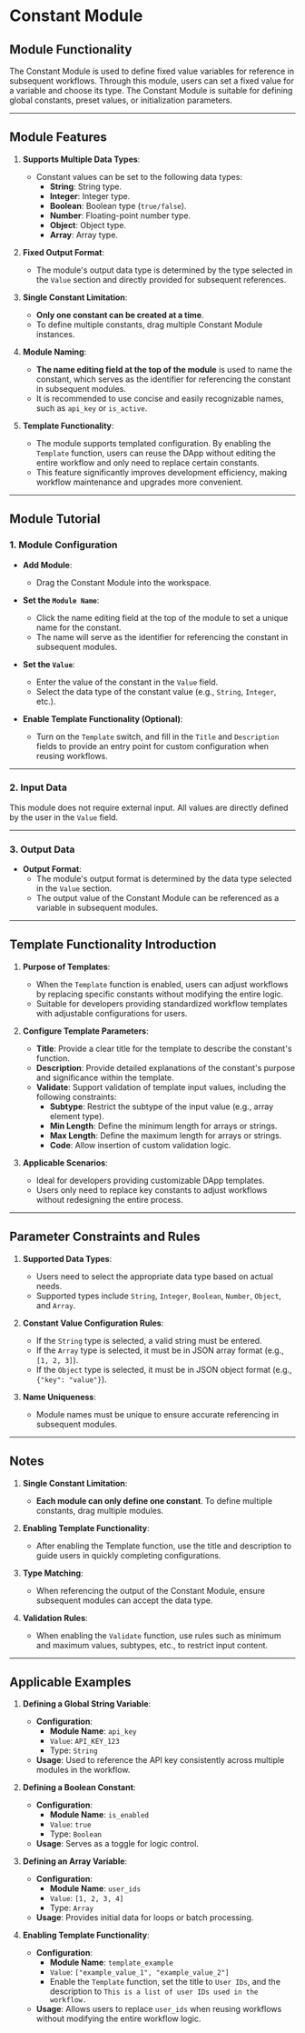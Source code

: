 
# Constant Module

## Module Functionality

The Constant Module is used to define fixed value variables for reference in subsequent workflows. Through this module, users can set a fixed value for a variable and choose its type. The Constant Module is suitable for defining global constants, preset values, or initialization parameters.

---

## Module Features

1. **Supports Multiple Data Types**:
   - Constant values can be set to the following data types:
     - **String**: String type.
     - **Integer**: Integer type.
     - **Boolean**: Boolean type (`true/false`).
     - **Number**: Floating-point number type.
     - **Object**: Object type.
     - **Array**: Array type.

2. **Fixed Output Format**:
   - The module's output data type is determined by the type selected in the `Value` section and directly provided for subsequent references.

3. **Single Constant Limitation**:
   - **Only one constant can be created at a time**.
   - To define multiple constants, drag multiple Constant Module instances.

4. **Module Naming**:
   - **The name editing field at the top of the module** is used to name the constant, which serves as the identifier for referencing the constant in subsequent modules.
   - It is recommended to use concise and easily recognizable names, such as `api_key` or `is_active`.

5. **Template Functionality**:
   - The module supports templated configuration. By enabling the `Template` function, users can reuse the DApp without editing the entire workflow and only need to replace certain constants.
   - This feature significantly improves development efficiency, making workflow maintenance and upgrades more convenient.

---

## Module Tutorial

### 1. Module Configuration

- **Add Module**:
  - Drag the Constant Module into the workspace.

- **Set the `Module Name`**:
  - Click the name editing field at the top of the module to set a unique name for the constant.
  - The name will serve as the identifier for referencing the constant in subsequent modules.

- **Set the `Value`**:
  - Enter the value of the constant in the `Value` field.
  - Select the data type of the constant value (e.g., `String`, `Integer`, etc.).

- **Enable Template Functionality (Optional)**:
  - Turn on the `Template` switch, and fill in the `Title` and `Description` fields to provide an entry point for custom configuration when reusing workflows.

---

### 2. Input Data

This module does not require external input. All values are directly defined by the user in the `Value` field.

---

### 3. Output Data

- **Output Format**:
  - The module's output format is determined by the data type selected in the `Value` section.
  - The output value of the Constant Module can be referenced as a variable in subsequent modules.

---

## Template Functionality Introduction

1. **Purpose of Templates**:
   - When the `Template` function is enabled, users can adjust workflows by replacing specific constants without modifying the entire logic.
   - Suitable for developers providing standardized workflow templates with adjustable configurations for users.

2. **Configure Template Parameters**:
   - **Title**: Provide a clear title for the template to describe the constant's function.
   - **Description**: Provide detailed explanations of the constant's purpose and significance within the template.
   - **Validate**: Support validation of template input values, including the following constraints:
     - **Subtype**: Restrict the subtype of the input value (e.g., array element type).
     - **Min Length**: Define the minimum length for arrays or strings.
     - **Max Length**: Define the maximum length for arrays or strings.
     - **Code**: Allow insertion of custom validation logic.

3. **Applicable Scenarios**:
   - Ideal for developers providing customizable DApp templates.
   - Users only need to replace key constants to adjust workflows without redesigning the entire process.

---

## Parameter Constraints and Rules

1. **Supported Data Types**:
   - Users need to select the appropriate data type based on actual needs.
   - Supported types include `String`, `Integer`, `Boolean`, `Number`, `Object`, and `Array`.

2. **Constant Value Configuration Rules**:
   - If the `String` type is selected, a valid string must be entered.
   - If the `Array` type is selected, it must be in JSON array format (e.g., `[1, 2, 3]`).
   - If the `Object` type is selected, it must be in JSON object format (e.g., `{"key": "value"}`).

3. **Name Uniqueness**:
   - Module names must be unique to ensure accurate referencing in subsequent modules.

---

## Notes

1. **Single Constant Limitation**:
   - **Each module can only define one constant**. To define multiple constants, drag multiple modules.

2. **Enabling Template Functionality**:
   - After enabling the Template function, use the title and description to guide users in quickly completing configurations.

3. **Type Matching**:
   - When referencing the output of the Constant Module, ensure subsequent modules can accept the data type.

4. **Validation Rules**:
   - When enabling the `Validate` function, use rules such as minimum and maximum values, subtypes, etc., to restrict input content.

---

## Applicable Examples

1. **Defining a Global String Variable**:
   - **Configuration**:
     - **Module Name**: `api_key`
     - `Value`: `API_KEY_123`
     - Type: `String`
   - **Usage**: Used to reference the API key consistently across multiple modules in the workflow.

2. **Defining a Boolean Constant**:
   - **Configuration**:
     - **Module Name**: `is_enabled`
     - `Value`: `true`
     - Type: `Boolean`
   - **Usage**: Serves as a toggle for logic control.

3. **Defining an Array Variable**:
   - **Configuration**:
     - **Module Name**: `user_ids`
     - `Value`: `[1, 2, 3, 4]`
     - Type: `Array`
   - **Usage**: Provides initial data for loops or batch processing.

4. **Enabling Template Functionality**:
   - **Configuration**:
     - **Module Name**: `template_example`
     - `Value`: `["example_value_1", "example_value_2"]`
     - Enable the `Template` function, set the title to `User IDs`, and the description to `This is a list of user IDs used in the workflow.`
   - **Usage**: Allows users to replace `user_ids` when reusing workflows without modifying the entire workflow logic.